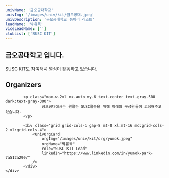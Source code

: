 ```yaml
---
univName: '금오공대학교'
univImg: '/images/univ/kit/금오공대.jpeg'
univDescription: '금오공대학교 동아리 리스트'
leadName: '박유목'
viceLeadName: ['']
clubList: ['SUSC KIT']
---
```



## 금오공대학교 입니다.

SUSC KIT도 참여해셔 열심이 활동하고 있습니다.


<section class="bg-white dark:bg-gray-900">
	<div class="container px-6 py-10 mx-auto">
			<h1 class="text-2xl font-semibold text-center text-gray-800 capitalize lg:text-3xl dark:text-white">Organizers</h1>

			<p class="max-w-2xl mx-auto my-6 text-center text-gray-500 dark:text-gray-300">
					금오공대에서는 원활한 SUSC활동을 위해 아래의 구성원들이 고생해주고 있습니다.
			</p>

			<div class="grid grid-cols-1 gap-8 mt-8 xl:mt-16 md:grid-cols-2 xl:grid-cols-4">
				<UnivOrgCard 
					orgImg="/images/univ/kit/org/yumok.jpeg"
					orgName="박유목"
					role="SUSC KIT Lead"
					linkedIn="https://www.linkedin.com/in/yumok-park-7a512a290/"
				/>
			</div>
	</div>
</section>